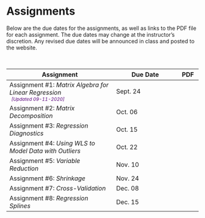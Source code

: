 # Assignments

Below are the due dates for the assignments, as well as links to the PDF file for each assignment. The due dates may change at the instructor's discretion. Any revised due dates will be announced in class and posted to the website. 

<br />
<!-- <img src="img/update.png" width="20px" height="20px"> -->

<table class="table">

<thead>
<tr>
<th style="width:50%;">Assignment</th>
<!-- <th style="width:15%;">Due Date (T/R)</th> -->
<th style="width:30%;">Due Date</th>
<th style="width:10%;text-align:center">PDF</th>
</tr>
</thead>

<tbody>

<tr>
<td>Assignment \#1: *Matrix Algebra for Linear Regression*<br />
  <span style="margin-left:5px; color:#5a067d;font-size:12px;">*[Updated 09-11-2020]*</span>
</td>
<td>Sept. 24</td>
<td align="center" style="vertical-align:middle;">
  <a href="https://github.com/zief0002/epsy-8264/raw/master/assignments/f20-assignment-01-matrix-algebra-for-regression.pdf">
    <span class="fa fa-file-pdf" style="color: #ff2600; font-size: 20px;"></span>
  </a>
</td>
</tr>



<tr>
<td>Assignment \#2: *Matrix Decomposition*</td>
<td>Oct. 06</td>
<td align="center" style="vertical-align:middle;">
  <a href="https://github.com/zief0002/epsy-8264/raw/master/assignments/f20-assignment-02-matrix-decomposition.pdf">
    <span class="fa fa-file-pdf" style="color: #ff2600; font-size: 20px;"></span>
  </a>
</td>
</tr>

<tr>
<td>Assignment \#3: *Regression Diagnostics*</td>
<td>Oct. 15</td>
<td align="center" style="vertical-align:middle;">
  <a href="https://github.com/zief0002/epsy-8264/raw/master/assignments/f20-assignment-03-regression-diagnostics.pdf">
    <span class="fa fa-file-pdf" style="color: #ff2600; font-size: 20px;"></span>
  </a>
</td>
</tr>

<tr>
<td>Assignment \#4: *Using WLS to Model Data with Outliers*</td>
<td>Oct. 22</td>
<td align="center" style="vertical-align:middle;">
  <a href="https://github.com/zief0002/epsy-8264/raw/master/assignments/f20-assignment-04-heteroskedasticity.pdf">
    <span class="fa fa-file-pdf" style="color: #ff2600; font-size: 20px;"></span>
  </a>
</td>
</tr>

<tr>
<td>Assignment \#5: *Variable Reduction*</td>
<td>Nov. 10</td>
<td align="center" style="vertical-align:middle;">
  <!-- <a href="https://github.com/zief0002/epsy-8264/raw/master/assignments/assignment-05-introduction-to-multiple-regression.pdf"> -->
  <!--   <span class="fa fa-file-pdf" style="color: #ff2600; font-size: 20px;"></span> -->
  <!-- </a> -->
</td>
</tr>

<tr>
<td>Assignment \#6: *Shrinkage*</td>
<td>Nov. 24</td>
<td align="center" style="vertical-align:middle;">
  <!-- <a href="https://github.com/zief0002/epsy-8264/raw/master/assignments/assignment-06-regression-assumptions.pdf"> -->
  <!--   <span class="fa fa-file-pdf" style="color: #ff2600; font-size: 20px;"></span> -->
  <!-- </a> -->
</td>
</tr>



<tr>
<td>Assignment \#7: *Cross-Validation*</td>
<td>Dec. 08</td>
<td align="center" style="vertical-align:middle;">
  <!-- <a href="https://github.com/zief0002/epsy-8264/raw/master/assignments/assignment-07-dichotomous-categorical-predictors.pdf"> -->
  <!--   <span class="fa fa-file-pdf" style="color: #ff2600; font-size: 20px;"></span> -->
  <!-- </a> -->
</td>
</tr>


<tr>
<td>Assignment \#8: *Regression Splines*
  <!-- <span style="margin-left:20px; color:red;">*[Updated 11-12-2019]*</span> -->
  </td>
<td>Dec. 15</td>
<td align="center" style="vertical-align:middle;">
  <!-- <a href="https://github.com/zief0002/epsy-8264/raw/master/assignments/assignment-08-polychotomous-categorical-predictors.pdf"> -->
  <!--   <span class="fa fa-file-pdf" style="color: #ff2600; font-size: 20px;"></span> -->
  <!-- </a> -->
</td>
</tr>


</tbody>
</table>